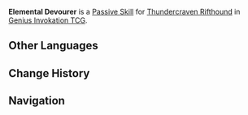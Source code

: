 {{Genius Invokation TCG Skill Infobox
|title      = Elemental Devourer
|image      = Elemental Devourer (Thundercraven Rifthound) Character Card Skill.png
|type       = Passive Skill
|character  = Thundercraven Rifthound
|element    = Electro
|effect     = (Passive) When the battle begins, this character gains '''Elemental Devourer'''.<br><br>'''Elemental Devourer'''<br>After taking {{Color|Electro DMG}}, stack 1 level of Elemental Devourer. (Max 2 levels)<br>When 2 levels of Elemental Devourer have been gained, character deals +1 {{Color|Electro DMG}} and takes +2 {{Color|Electro DMG}}.
|order      = 4
}}
'''Elemental Devourer''' is a [[Character Card Passive Skill|Passive Skill]] for [[Thundercraven Rifthound (Character Card)|Thundercraven Rifthound]] in [[Genius Invokation TCG]].

==Other Languages==
{{Other Languages|Transclude=Elemental Devourer}}

==Change History==
{{Change History|4.5}}

==Navigation==
{{Genius Invokation TCG Skill Navbox|Thundercraven Rifthound}}